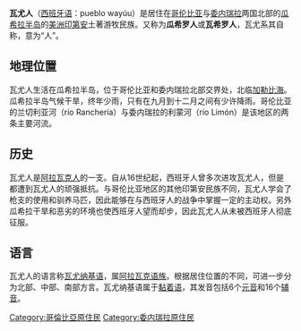 {{多個問題|
{{expand|time=2009-05-05T14:00:02+00:00}}
{{unreferenced|time=2009-05-05T14:00:02+00:00}}
{{expert|time=2009-05-05T14:00:02+00:00|subject=歷史|subject2=人類學}}
}}
'''瓦尤人'''（[[西班牙语|西班牙语]]：pueblo wayúu）是居住在[[哥伦比亚|哥伦比亚]]与[[委内瑞拉|委内瑞拉]]两国北部的[[瓜希拉半岛|瓜希拉半岛]]的[[美洲|美洲]][[印第安|印第安]]土著游牧民族。又称为'''瓜希罗人'''或'''瓦希罗人'''，瓦尤系其自称，意为“人”。

== 地理位置 ==
瓦尤人生活在瓜希拉半岛，位于哥伦比亚和委内瑞拉北部交界处，北临[[加勒比海|加勒比海]]。瓜希拉半岛气候干旱，终年少雨，只有在九月到十二月之间有少许降雨。哥伦比亚的兰切利亚河（río Ranchería）与委内瑞拉的利蒙河（río Limón）是该地区的两条主要河流。

== 历史 ==
瓦尤人是[[阿拉瓦克人|阿拉瓦克人]]的一支。自从16世纪起，西班牙人曾多次进攻瓦尤人，但是都遭到瓦尤人的顽强抵抗。与哥伦比亚地区的其他印第安民族不同，瓦尤人学会了枪支的使用和驯养马匹，因此能够在与西班牙人的战争中掌握一定的主动权。另外瓜希拉干旱和恶劣的环境也使西班牙人望而却步，因此瓦尤人从未被西班牙人彻底征服。

== 语言 ==
瓦尤人的语言称[[瓦尤纳基语|瓦尤纳基语]]，属[[阿拉瓦克语族|阿拉瓦克语族]]。根据居住位置的不同，可进一步分为北部、中部、南部方言。瓦尤纳基语属于[[黏着语|黏着语]]，其发音包括6个[[元音|元音]]和16个[[辅音|辅音]]。

{{Authority control}}
[[Category:哥倫比亞原住民|Category:哥倫比亞原住民]]
[[Category:委内瑞拉原住民|Category:委内瑞拉原住民]]